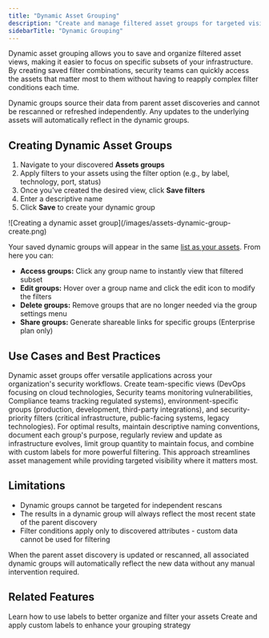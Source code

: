 ```yaml
---
title: "Dynamic Asset Grouping"
description: "Create and manage filtered asset groups for targeted visibility"
sidebarTitle: "Dynamic Grouping"
---
```


Dynamic asset grouping allows you to save and organize filtered asset views, making it easier to focus on specific subsets of your infrastructure. By creating saved filter combinations, security teams can quickly access the assets that matter most to them without having to reapply complex filter conditions each time.

<Warning>
Dynamic groups source their data from parent asset discoveries and cannot be rescanned or refreshed independently. Any updates to the underlying assets will automatically reflect in the dynamic groups.
</Warning>

## Creating Dynamic Asset Groups

1. Navigate to your discovered **Assets groups**
2. Apply filters to your assets using the filter option (e.g., by label, technology, port, status)
3. Once you've created the desired view, click **Save filters**
4. Enter a descriptive name
5. Click **Save** to create your dynamic group

<Frame>
  ![Creating a dynamic asset group](/images/assets-dynamic-group-create.png)
</Frame>

Your saved dynamic groups will appear in the same [list as your assets](https://cloud.projectdiscovery.io/assets). From here you can:

- **Access groups:** Click any group name to instantly view that filtered subset
- **Edit groups:** Hover over a group name and click the edit icon to modify the filters
- **Delete groups:** Remove groups that are no longer needed via the group settings menu
- **Share groups:** Generate shareable links for specific groups (Enterprise plan only)

## Use Cases and Best Practices

Dynamic asset groups offer versatile applications across your organization's security workflows. Create team-specific views (DevOps focusing on cloud technologies, Security teams monitoring vulnerabilities, Compliance teams tracking regulated systems), environment-specific groups (production, development, third-party integrations), and security-priority filters (critical infrastructure, public-facing systems, legacy technologies). For optimal results, maintain descriptive naming conventions, document each group's purpose, regularly review and update as infrastructure evolves, limit group quantity to maintain focus, and combine with custom labels for more powerful filtering. This approach streamlines asset management while providing targeted visibility where it matters most.

## Limitations

- Dynamic groups cannot be targeted for independent rescans
- The results in a dynamic group will always reflect the most recent state of the parent discovery
- Filter conditions apply only to discovered attributes - custom data cannot be used for filtering

<Note>
When the parent asset discovery is updated or rescanned, all associated dynamic groups will automatically reflect the new data without any manual intervention required.
</Note>

## Related Features

<CardGroup cols={2}>
  <Card
    title="Asset Labeling"
    icon="tags"
    href="/cloud/assets/labeling"
  >
    Learn how to use labels to better organize and filter your assets
  </Card>
  <Card
    title="Custom Labeling"
    icon="tag"
    href="/cloud/assets/custom-labeling"
  >
    Create and apply custom labels to enhance your grouping strategy
  </Card>
</CardGroup> 